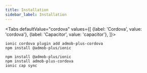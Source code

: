 ```yaml
---
title: Installation
sidebar_label: Installation
---
```



<Tabs
  defaultValue="cordova"
  values={[
    {label: 'Cordova', value: 'cordova'},
    {label: 'Capacitor', value: 'capacitor'},
  ]}>
  <TabItem value="cordova">

```shell
ionic cordova plugin add admob-plus-cordova
npm install @admob-plus/ionic
```

</TabItem>
  <TabItem value="capacitor">

```shell
npm install @admob-plus/ionic
npm install admob-plus-cordova
ionic cap sync
```

  </TabItem>
</Tabs>
